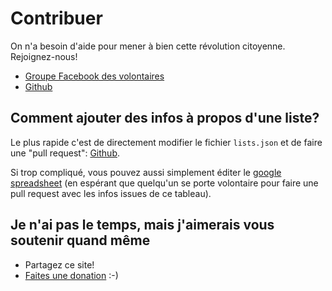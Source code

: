 # Contribuer

On n'a besoin d'aide pour mener à bien cette révolution citoyenne.
Rejoignez-nous!

- [Groupe Facebook des volontaires](https://www.facebook.com/groups/listescitoyennes.volontaires)
- [Github](https://github.com/xdamman/pourquellelistevoter)

## Comment ajouter des infos à propos d'une liste?

Le plus rapide c'est de directement modifier le fichier `lists.json` et de faire une "pull request": [Github](https://github.com/xdamman/pourquellelistevoter/blob/master/data/lists.json).

Si trop compliqué, vous pouvez aussi simplement éditer le [google spreadsheet](https://docs.google.com/spreadsheets/d/138MhE96bxlQ54bbH_W4NOZSo8jjcdyzPyIpwuHJQoRs/edit?usp=sharing)
 (en espérant que quelqu'un se porte volontaire pour faire une pull request avec les infos issues de ce tableau).

## Je n'ai pas le temps, mais j'aimerais vous soutenir quand même

- Partagez ce site!
- [Faites une donation](https://opencollective.com/listescitoyennes) :-)
